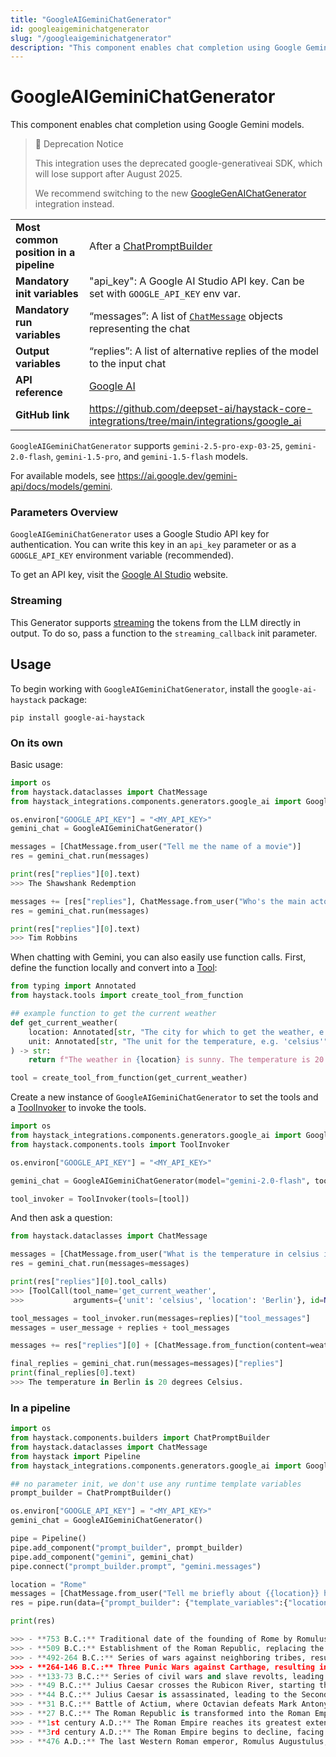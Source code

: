 ```yaml
---
title: "GoogleAIGeminiChatGenerator"
id: googleaigeminichatgenerator
slug: "/googleaigeminichatgenerator"
description: "This component enables chat completion using Google Gemini models."
---
```


# GoogleAIGeminiChatGenerator

This component enables chat completion using Google Gemini models.

> 🚧 Deprecation Notice
> 
> This integration uses the deprecated google-generativeai SDK, which will lose support after August 2025.
> 
> We recommend switching to the new [GoogleGenAIChatGenerator](googlegenaichatgenerator.mdx) integration instead.

|  |  |
| --- | --- |
| **Most common position in a pipeline** | After a [ChatPromptBuilder](../builders/chatpromptbuilder.mdx)                                                 |
| **Mandatory init variables**           | "api_key": A Google AI Studio API key. Can be set with `GOOGLE_API_KEY` env var.                     |
| **Mandatory run variables**            | “messages”: A list of [`ChatMessage`](../../concepts/data-classes.mdx#chatmessage)  objects representing the chat |
| **Output variables**                   | “replies”: A list of alternative replies of the model to the input chat                              |
| **API reference**                      | [Google AI](/reference/integrations-google-ai)                                                              |
| **GitHub link**                        | https://github.com/deepset-ai/haystack-core-integrations/tree/main/integrations/google_ai          |

`GoogleAIGeminiChatGenerator` supports `gemini-2.5-pro-exp-03-25`, `gemini-2.0-flash`, `gemini-1.5-pro`, and `gemini-1.5-flash` models.

For available models, see https://ai.google.dev/gemini-api/docs/models/gemini.

### Parameters Overview

`GoogleAIGeminiChatGenerator` uses a Google Studio API key for authentication. You can write this key in an `api_key` parameter or as a `GOOGLE_API_KEY` environment variable (recommended).

To get an API key, visit the [Google AI Studio](https://aistudio.google.com/) website.

### Streaming

This Generator supports [streaming](guides-to-generators/choosing-the-right-generator.mdx#streaming-support) the tokens from the LLM directly in output. To do so, pass a function to the `streaming_callback` init parameter.

## Usage

To begin working with `GoogleAIGeminiChatGenerator`, install the `google-ai-haystack` package:

```shell
pip install google-ai-haystack
```

### On its own

Basic usage:

```python
import os
from haystack.dataclasses import ChatMessage
from haystack_integrations.components.generators.google_ai import GoogleAIGeminiChatGenerator

os.environ["GOOGLE_API_KEY"] = "<MY_API_KEY>"
gemini_chat = GoogleAIGeminiChatGenerator()

messages = [ChatMessage.from_user("Tell me the name of a movie")]
res = gemini_chat.run(messages)

print(res["replies"][0].text)
>>> The Shawshank Redemption

messages += [res["replies"], ChatMessage.from_user("Who's the main actor?")]
res = gemini_chat.run(messages)

print(res["replies"][0].text)
>>> Tim Robbins
```

When chatting with Gemini, you can also easily use function calls. First, define the function locally and convert into a [Tool](../../tools/tool.mdx):

```python
from typing import Annotated
from haystack.tools import create_tool_from_function

## example function to get the current weather
def get_current_weather(
    location: Annotated[str, "The city for which to get the weather, e.g. 'San Francisco'"] = "Munich",
    unit: Annotated[str, "The unit for the temperature, e.g. 'celsius'"] = "celsius",
) -> str:
    return f"The weather in {location} is sunny. The temperature is 20 {unit}."

tool = create_tool_from_function(get_current_weather)
```

Create a new instance of `GoogleAIGeminiChatGenerator` to set the tools and a [ToolInvoker](../tools/toolinvoker.mdx) to invoke the tools.

```python
import os
from haystack_integrations.components.generators.google_ai import GoogleAIGeminiChatGenerator
from haystack.components.tools import ToolInvoker

os.environ["GOOGLE_API_KEY"] = "<MY_API_KEY>"

gemini_chat = GoogleAIGeminiChatGenerator(model="gemini-2.0-flash", tools=[tool])

tool_invoker = ToolInvoker(tools=[tool])

```

And then ask a question:

```python
from haystack.dataclasses import ChatMessage

messages = [ChatMessage.from_user("What is the temperature in celsius in Berlin?")]
res = gemini_chat.run(messages=messages)

print(res["replies"][0].tool_calls)
>>> [ToolCall(tool_name='get_current_weather', 
>>>           arguments={'unit': 'celsius', 'location': 'Berlin'}, id=None)]

tool_messages = tool_invoker.run(messages=replies)["tool_messages"]
messages = user_message + replies + tool_messages

messages += res["replies"][0] + [ChatMessage.from_function(content=weather, name="get_current_weather")]

final_replies = gemini_chat.run(messages=messages)["replies"]
print(final_replies[0].text)
>>> The temperature in Berlin is 20 degrees Celsius.
```

### In a pipeline

```python
import os
from haystack.components.builders import ChatPromptBuilder
from haystack.dataclasses import ChatMessage
from haystack import Pipeline
from haystack_integrations.components.generators.google_ai import GoogleAIGeminiChatGenerator

## no parameter init, we don't use any runtime template variables
prompt_builder = ChatPromptBuilder()

os.environ["GOOGLE_API_KEY"] = "<MY_API_KEY>"
gemini_chat = GoogleAIGeminiChatGenerator()

pipe = Pipeline()
pipe.add_component("prompt_builder", prompt_builder)
pipe.add_component("gemini", gemini_chat)
pipe.connect("prompt_builder.prompt", "gemini.messages")

location = "Rome"
messages = [ChatMessage.from_user("Tell me briefly about {{location}} history")]
res = pipe.run(data={"prompt_builder": {"template_variables":{"location": location}, "template": messages}})

print(res)

>>> - **753 B.C.:** Traditional date of the founding of Rome by Romulus and Remus.
>>> - **509 B.C.:** Establishment of the Roman Republic, replacing the Etruscan monarchy.
>>> - **492-264 B.C.:** Series of wars against neighboring tribes, resulting in the expansion of the Roman Republic's territory.
>>> - **264-146 B.C.:** Three Punic Wars against Carthage, resulting in the destruction of Carthage and the Roman Republic becoming the dominant power in the Mediterranean.
>>> - **133-73 B.C.:** Series of civil wars and slave revolts, leading to the rise of Julius Caesar.
>>> - **49 B.C.:** Julius Caesar crosses the Rubicon River, starting the Roman Civil War.
>>> - **44 B.C.:** Julius Caesar is assassinated, leading to the Second Triumvirate of Octavian, Mark Antony, and Lepidus.
>>> - **31 B.C.:** Battle of Actium, where Octavian defeats Mark Antony and Cleopatra, becoming the sole ruler of Rome.
>>> - **27 B.C.:** The Roman Republic is transformed into the Roman Empire, with Octavian becoming the first Roman emperor, known as Augustus.
>>> - **1st century A.D.:** The Roman Empire reaches its greatest extent, stretching from Britain to Egypt.
>>> - **3rd century A.D.:** The Roman Empire begins to decline, facing internal instability, invasions by Germanic tribes, and the rise of Christianity.
>>> - **476 A.D.:** The last Western Roman emperor, Romulus Augustulus, is overthrown by the Germanic leader Odoacer, marking the end of the Roman Empire in the West.
```